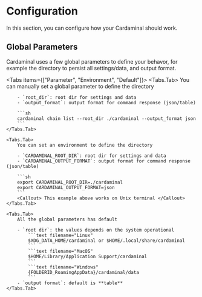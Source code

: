 
# Configuration

In this section, you can configure how your Cardaminal should work.

## Global Parameters

Cardaminal uses a few global parameters to define your behavor, for example the directory to persist all settings/data, and output format.

<Tabs items={["Parameter", "Environment", "Default"]}>
    <Tabs.Tab>
        You can manually set a global parameter to define the directory

        - `root_dir`: root dir for settings and data
        - `output_format`: output format for command response (json/table)

        ```sh
        cardaminal chain list --root_dir ./cardaminal --output_format json
        ```
    </Tabs.Tab>

    <Tabs.Tab>
        You can set an environment to define the directory

        - `CARDAMINAL_ROOT_DIR`: root dir for settings and data
        - `CARDAMINAL_OUTPUT_FORMAT`: output format for command response (json/table)

        ```sh
        export CARDAMINAL_ROOT_DIR=./cardaminal
        export CARDAMINAL_OUTPUT_FORMAT=json
        ```
        <Callout> This example above works on Unix terminal </Callout>
    </Tabs.Tab>

    <Tabs.Tab>
        All the global parameters has default

        - `root dir`: the values depends on the system operational
            ```text filename="Linux"
            $XDG_DATA_HOME/cardaminal or $HOME/.local/share/cardaminal
            ```
            ```text filename="MacOS"
            $HOME/Library/Application Support/cardaminal
            ```
            ```text filename="Windows"
            {FOLDERID_RoamingAppData}/cardaminal/data
            ```
        - `output format`: default is **table**
    </Tabs.Tab>

</Tabs>
